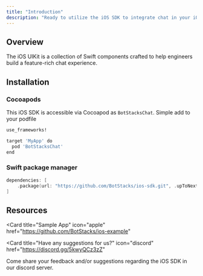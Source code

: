 ```yaml
---
title: "Introduction"
description: "Ready to utilize the iOS SDK to integrate chat in your iOS native environment?"
---
```


## Overview

The iOS UIKit is a collection of Swift components crafted to help engineers build a
feature-rich chat experience.

## Installation

### Cocoapods

This iOS SDK is accessible via Cocoapod as `BotStacksChat`. Simple add to your podfile

```bash
use_frameworks!

target 'MyApp' do
  pod 'BotStacksChat'
end
```

### Swift package manager

```Swift
dependencies: [
    .package(url: "https://github.com/BotStacks/ios-sdk.git", .upToNextMajor(from: "1.0.1"))
]
```

## Resources

<CardGroup cols={2}>
  <Card title="Figma" 
  icon="figma" 
  href="https://www.figma.com/file/to0svpIcxIysJnTY8VPltC/BotStacks-UI-Kit-for-Mobile?type=design&t=qUe6yClgR70e7nX7-6"
  >
  </Card>

  <Card title="Sample App" 
  icon="apple" 
  href="https://github.com/BotStacks/ios-example"
  >
  </Card>

</CardGroup>

<Card
  title="Have any suggestions for us?"
  icon="discord"
  href="https://discord.gg/5kwyQCz3zZ"
>
  Come share your feedback and/or suggestions regarding the iOS SDK in
  our discord server.
</Card>
